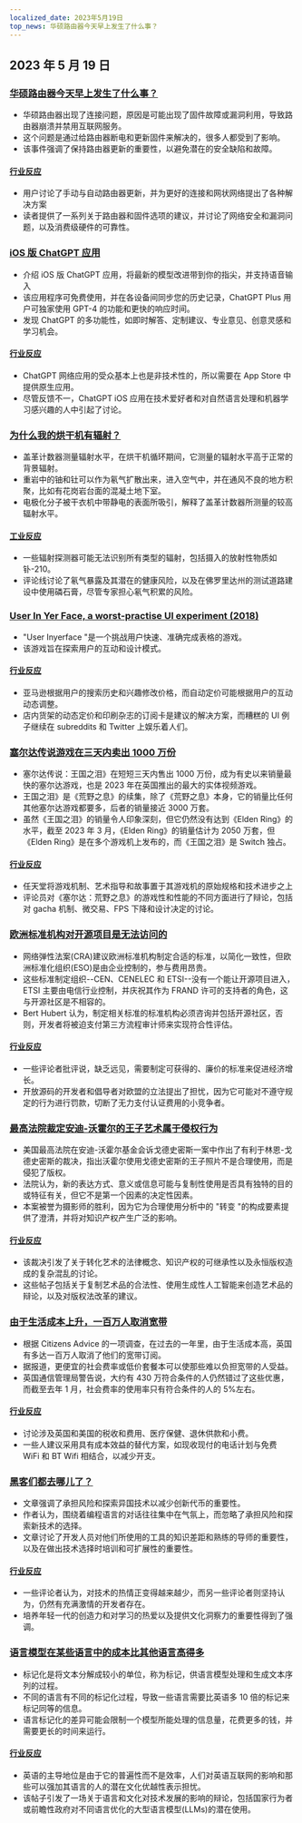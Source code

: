 ```yaml
---
localized_date: 2023年5月19日
top_news: 华硕路由器今天早上发生了什么事？
---
```




## 2023 年 5 月 19 日

### [华硕路由器今天早上发生了什么事？](https://www.downtowndougbrown.com/2023/05/what-happened-with-asus-routers-this-morning/)

- 华硕路由器出现了连接问题，原因是可能出现了固件故障或漏洞利用，导致路由器崩溃并禁用互联网服务。
- 这个问题是通过给路由器断电和更新固件来解决的，很多人都受到了影响。
- 该事件强调了保持路由器更新的重要性，以避免潜在的安全缺陷和故障。

#### [行业反应](http://news.ycombinator.com/item?id=35983866)

- 用户讨论了手动与自动路由器更新，并为更好的连接和网状网络提出了各种解决方案
- 读者提供了一系列关于路由器和固件选项的建议，并讨论了网络安全和漏洞问题，以及消费级硬件的可靠性。

### [iOS 版 ChatGPT 应用](https://openai.com/blog/introducing-the-chatgpt-app-for-ios)

- 介绍 iOS 版 ChatGPT 应用，将最新的模型改进带到你的指尖，并支持语音输入
- 该应用程序可免费使用，并在各设备间同步您的历史记录，ChatGPT Plus 用户可独家使用 GPT-4 的功能和更快的响应时间。
- 发现 ChatGPT 的多功能性，如即时解答、定制建议、专业意见、创意灵感和学习机会。

#### [行业反应](http://news.ycombinator.com/item?id=35990552)

- ChatGPT 网络应用的受众基本上也是非技术性的，所以需要在 App Store 中提供原生应用。
- 尽管反馈不一，ChatGPT iOS 应用在技术爱好者和对自然语言处理和机器学习感兴趣的人中引起了讨论。

### [为什么我的烘干机有辐射？](https://physics.stackexchange.com/questions/764460/why-is-my-dryer-radioactive)

- 盖革计数器测量辐射水平，在烘干机循环期间，它测量的辐射水平高于正常的背景辐射。
- 重岩中的铀和钍可以作为氡气扩散出来，进入空气中，并在通风不良的地方积聚，比如有花岗岩台面的混凝土地下室。
- 电极化分子被干衣机中带静电的表面所吸引，解释了盖革计数器所测量的较高辐射水平。

#### [工业反应](http://news.ycombinator.com/item?id=35990858)

- 一些辐射探测器可能无法识别所有类型的辐射，包括摄入的放射性物质如钋-210。
- 评论线讨论了氡气暴露及其潜在的健康风险，以及在佛罗里达州的测试道路建设中使用磷石膏，尽管专家担心氡气积累的风险。

### [User In Yer Face, a worst-practise UI experiment (2018)](https://userinyerface.com/)

- "User Inyerface "是一个挑战用户快速、准确完成表格的游戏。
- 该游戏旨在探索用户的互动和设计模式。

#### [行业反应](http://news.ycombinator.com/item?id=35985240)

- 亚马逊根据用户的搜索历史和兴趣修改价格，而自动定价可能根据用户的互动动态调整。
- 店内货架的动态定价和印刷杂志的订阅卡是建议的解决方案，而糟糕的 UI 例子继续在 subreddits 和 Twitter 上娱乐着人们。

### [塞尔达传说游戏在三天内卖出 1000 万份](https://finance.yahoo.com/news/legend-zelda-game-sells-10-172603983.html)

- 塞尔达传说：王国之泪》在短短三天内售出 1000 万份，成为有史以来销量最快的塞尔达游戏，也是 2023 年在英国推出的最大的实体视频游戏。
- 王国之泪》是《荒野之息》的续集，除了《荒野之息》本身，它的销量比任何其他塞尔达游戏都要多，后者的销量接近 3000 万套。
- 虽然《王国之泪》的销量令人印象深刻，但它仍然没有达到《Elden Ring》的水平，截至 2023 年 3 月，《Elden Ring》的销量估计为 2050 万套，但《Elden Ring》是在多个游戏机上发布的，而《王国之泪》是 Switch 独占。

#### [行业反应](http://news.ycombinator.com/item?id=35986956)

- 任天堂将游戏机制、艺术指导和故事置于其游戏机的原始规格和技术进步之上
- 评论员对《塞尔达：荒野之息》的游戏性和性能的不同方面进行了辩论，包括对 gacha 机制、微交易、FPS 下降和设计决定的讨论。

### [欧洲标准机构对开源项目是无法访问的](https://blog.opensource.org/another-issue-with-the-cyber-resilience-act-european-standards-bodies-are-inaccessible-to-open-source-projects/)

- 网络弹性法案(CRA)建议欧洲标准机构制定合适的标准，以简化一致性，但欧洲标准化组织(ESO)是由企业控制的，参与费用昂贵。
- 这些标准制定组织--CEN、CENELEC 和 ETSI--没有一个能让开源项目进入，ETSI 主要由电信行业控制，并庆祝其作为 FRAND 许可的支持者的角色，这与开源社区是不相容的。
- Bert Hubert 认为，制定相关标准的标准机构必须咨询并包括开源社区，否则，开发者将被迫支付第三方流程审计师来实现符合性评估。

#### [行业反应](http://news.ycombinator.com/item?id=35985590)

- 一些评论者批评说，缺乏远见，需要制定可获得的、廉价的标准来促进经济增长。
- 开放源码的开发者和倡导者对欧盟的立法提出了担忧，因为它可能对不遵守规定的行为进行罚款，切断了无力支付认证费用的小竞争者。

### [最高法院裁定安迪-沃霍尔的王子艺术属于侵权行为](https://petapixel.com/2023/05/18/supreme-court-rules-andy-warhols-prince-art-is-copyright-infringement/)

- 美国最高法院在安迪-沃霍尔基金会诉戈德史密斯一案中作出了有利于林恩-戈德史密斯的裁决，指出沃霍尔使用戈德史密斯的王子照片不是合理使用，而是侵犯了版权。
- 法院认为，新的表达方式、意义或信息可能与复制性使用是否具有独特的目的或特征有关，但它不是第一个因素的决定性因素。
- 本案被誉为摄影师的胜利，因为它为合理使用分析中的 "转变 "的构成要素提供了澄清，并将对知识产权产生广泛的影响。

#### [行业反应](http://news.ycombinator.com/item?id=35991725)

- 该裁决引发了关于转化艺术的法律概念、知识产权的可继承性以及永恒版权造成的复杂混乱的讨论。
- 这些帖子包括关于复制艺术品的合法性、使用生成性人工智能来创造艺术品的辩论，以及对版权法改革的建议。

### [由于生活成本上升，一百万人取消宽带](https://www.bbc.com/news/technology-65622403)

- 根据 Citizens Advice 的一项调查，在过去的一年里，由于生活成本高，英国有多达一百万人取消了他们的宽带订阅。
- 据报道，更便宜的社会费率或低价套餐本可以使那些难以负担宽带的人受益。
- 英国通信管理局警告说，大约有 430 万符合条件的人仍然错过了这些优惠，而截至去年 1 月，社会费率的使用率只有符合条件的人的 5%左右。

#### [行业反应](http://news.ycombinator.com/item?id=35984928)

- 讨论涉及英国和美国的税收和费用、医疗保健、退休供款和小费。
- 一些人建议采用具有成本效益的替代方案，如现收现付的电话计划与免费 WiFi 和 BT Wifi 相结合，以减少开支。

### [黑客们都去哪儿了？](https://morepablo.com/2023/05/where-have-all-the-hackers-gone.html)

- 文章强调了承担风险和探索异国技术以减少创新代币的重要性。
- 作者认为，围绕着编程语言的对话往往集中在气氛上，而忽略了承担风险和探索新技术的选择。
- 文章讨论了开发人员对他们所使用的工具的知识差距和熟练的导师的重要性，以及在做出技术选择时培训和可扩展性的重要性。

#### [行业反应](http://news.ycombinator.com/item?id=35986270)

- 一些评论者认为，对技术的热情正变得越来越少，而另一些评论者则坚持认为，仍然有充满激情的开发者存在。
- 培养年轻一代的创造力和对学习的热爱以及提供文化洞察力的重要性得到了强调。

### [语言模型在某些语言中的成本比其他语言高得多](https://blog.yenniejun.com/p/all-languages-are-not-created-tokenized)

- 标记化是将文本分解成较小的单位，称为标记，供语言模型处理和生成文本序列的过程。
- 不同的语言有不同的标记化过程，导致一些语言需要比英语多 10 倍的标记来标记同等的信息。
- 语言标记化的差异可能会限制一个模型所能处理的信息量，花费更多的钱，并需要更长的时间来运行。

#### [行业反应](http://news.ycombinator.com/item?id=35983707)

- 英语的主导地位是由于它的普遍性而不是效率，人们对英语互联网的影响和那些可以强加其语言的人的潜在文化优越性表示担忧。
- 该帖子引发了一场关于语言和文化对技术发展的影响的辩论，包括国家行为者或前瞻性政府对不同语言优化的大型语言模型(LLMs)的潜在使用。


